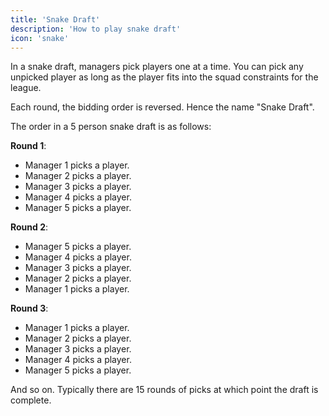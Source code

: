```yaml
---
title: 'Snake Draft'
description: 'How to play snake draft'
icon: 'snake'
---
```


In a snake draft, managers pick players one at a time.
You can pick any unpicked player as long as the player fits into the squad constraints for the league.

Each round, the bidding order is reversed. Hence the name "Snake Draft".

The order in a 5 person snake draft is as follows:

**Round 1**:

* Manager 1 picks a player.
* Manager 2 picks a player.
* Manager 3 picks a player.
* Manager 4 picks a player.
* Manager 5 picks a player.

**Round 2**:

* Manager 5 picks a player.
* Manager 4 picks a player.
* Manager 3 picks a player.
* Manager 2 picks a player.
* Manager 1 picks a player.

**Round 3**:

* Manager 1 picks a player.
* Manager 2 picks a player.
* Manager 3 picks a player.
* Manager 4 picks a player.
* Manager 5 picks a player.

And so on. Typically there are 15 rounds of picks at which point the draft is complete.